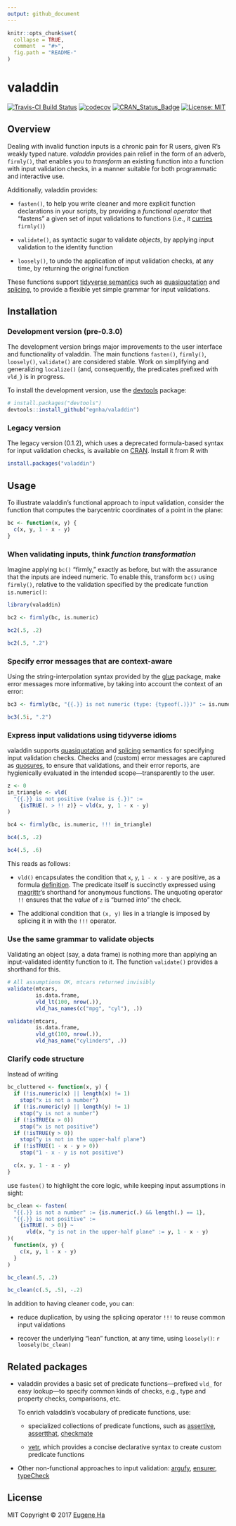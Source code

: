 ```yaml
---
output: github_document
---
```


<!-- README.md is generated from README.Rmd. Please edit that file -->

```r
knitr::opts_chunk$set(
  collapse = TRUE,
  comment  = "#>",
  fig.path = "README-"
)
```

# valaddin

[![Travis-CI Build Status](https://travis-ci.org/egnha/valaddin.svg?branch=master)](https://travis-ci.org/egnha/valaddin)
[![codecov](https://codecov.io/gh/egnha/valaddin/branch/master/graph/badge.svg)](https://codecov.io/gh/egnha/valaddin/)
[![CRAN_Status_Badge](http://www.r-pkg.org/badges/version/valaddin)](https://cran.r-project.org/package=valaddin)
 [![License: MIT](https://img.shields.io/badge/License-MIT-yellow.svg)](https://opensource.org/licenses/MIT)

## Overview

Dealing with invalid function inputs is a chronic pain for R users, given R’s 
weakly typed nature. _valaddin_ provides pain relief in the form of an adverb,
`firmly()`, that enables you to _transform_ an existing function into a function
with input validation checks, in a manner suitable for both programmatic and
interactive use.

Additionally, valaddin provides:
    
  * `fasten()`, to help you write cleaner and more explicit function
    declarations in your scripts, by providing a _functional operator_ that
    “fastens” a given set of input validations to functions (i.e., it 
    [curries](https://en.wikipedia.org/wiki/Currying) `firmly()`)
  
  * `validate()`, as syntactic sugar to validate _objects_, by applying input
    validation to the identity function
    
  * `loosely()`, to undo the application of input validation checks, at any
    time, by returning the original function
    
These functions support [tidyverse 
semantics](https://rpubs.com/hadley/dplyr-programming) such as 
[quasiquotation](http://rlang.tidyverse.org/reference/quasiquotation.html) and 
[splicing](http://rlang.tidyverse.org/reference/quasiquotation.html), to provide
a flexible yet simple grammar for input validations.

## Installation

### Development version (pre-0.3.0)

The development version brings major improvements to the user interface and 
functionality of valaddin. The main functions `fasten()`, `firmly()`, 
`loosely()`, `validate()` are considered stable. Work on simplifying and 
generalizing `localize()` (and, consequently, the predicates prefixed with 
`vld_`) is in progress.

To install the development version, use the
[devtools](https://github.com/hadley/devtools) package:

```r
# install.packages("devtools")
devtools::install_github("egnha/valaddin")
```

### Legacy version

The legacy version (0.1.2), which uses a deprecated formula-based syntax for
input validation checks, is available on 
[CRAN](https://cran.r-project.org/package=valaddin). Install it from R with

```r
install.packages("valaddin")
```

## Usage

To illustrate valaddin’s functional approach to input validation, consider the 
function that computes the barycentric coordinates of a point in the plane:

```r
bc <- function(x, y) {
  c(x, y, 1 - x - y)
}
```

### When validating inputs, think _function transformation_

Imagine applying `bc()` “firmly,” exactly as before, but with the assurance that
the inputs are indeed numeric. To enable this, transform `bc()` using
`firmly()`, relative to the validation specified by the predicate function
`is.numeric()`:

```r
library(valaddin)

bc2 <- firmly(bc, is.numeric)

bc2(.5, .2)

bc2(.5, ".2")
```

### Specify error messages that are context-aware

Using the string-interpolation syntax provided by the 
[glue](https://github.com/tidyverse/glue) package, make error messages more
informative, by taking into account the context of an error:

```r
bc3 <- firmly(bc, "{{.}} is not numeric (type: {typeof(.)})" := is.numeric)

bc3(.5i, ".2")
```

### Express input validations using tidyverse idioms

valaddin supports 
[quasiquotation](http://rlang.tidyverse.org/reference/quasiquotation.html) and 
[splicing](http://rlang.tidyverse.org/reference/quasiquotation.html) semantics 
for specifying input validation checks. Checks and (custom) error messages are 
captured as [quosures](http://rlang.tidyverse.org/reference/quosure.html), to 
ensure that validations, and their error reports, are hygienically evaluated in
the intended scope—transparently to the user.

```r
z <- 0
in_triangle <- vld(
  "{{.}} is not positive (value is {.})" :=
    {isTRUE(. > !! z)} ~ vld(x, y, 1 - x - y)
)

bc4 <- firmly(bc, is.numeric, !!! in_triangle)

bc4(.5, .2)

bc4(.5, .6)
```

This reads as follows:

  * `vld()` encapsulates the condition that `x`, `y`, `1 - x - y` are positive,
    as a formula 
    [definition](http://rlang.tidyverse.org/reference/quosures.html#details).
    The predicate itself is succinctly expressed using 
    [magrittr](https://github.com/tidyverse/magrittr)’s shorthand for anonymous 
    functions. The unquoting operator `!!` ensures that the _value_ of `z` is 
    “burned into” the check.
  
  * The additional condition that `(x, y)` lies in a triangle is imposed by
    splicing it in with the `!!!` operator.

### Use the same grammar to validate objects

Validating an object (say, a data frame) is nothing more than applying an
input-validated identity function to it. The function `validate()` provides a
shorthand for this.

```r
# All assumptions OK, mtcars returned invisibly
validate(mtcars,
         is.data.frame,
         vld_lt(100, nrow(.)),
         vld_has_names(c("mpg", "cyl"), .))

validate(mtcars,
         is.data.frame,
         vld_gt(100, nrow(.)),
         vld_has_name("cylinders", .))
```

### Clarify code structure

Instead of writing

```r
bc_cluttered <- function(x, y) {
  if (!is.numeric(x) || length(x) != 1)
    stop("x is not a number")
  if (!is.numeric(y) || length(y) != 1)    
    stop("y is not a number")
  if (!isTRUE(x > 0))
    stop("x is not positive")
  if (!isTRUE(y > 0))
    stop("y is not in the upper-half plane")
  if (!isTRUE(1 - x - y > 0))
    stop("1 - x - y is not positive")

  c(x, y, 1 - x - y)
}
```

use `fasten()` to highlight the core logic, while keeping input assumptions in
sight:

```r
bc_clean <- fasten(
  "{{.}} is not a number" := {is.numeric(.) && length(.) == 1},
  "{{.}} is not positive" :=
    {isTRUE(. > 0)} ~
      vld(x, "y is not in the upper-half plane" := y, 1 - x - y)
)(
  function(x, y) {
    c(x, y, 1 - x - y)
  }
)

bc_clean(.5, .2)

bc_clean(c(.5, .5), -.2)
```

In addition to having cleaner code, you can:

  * reduce duplication, by using the splicing operator `!!!` to
    reuse common input validations
  
  * recover the underlying “lean” function, at any time, using `loosely()`:
    ```r
    loosely(bc_clean)
    ```

## Related packages

  * valaddin provides a basic set of predicate functions—prefixed `vld_` for 
    easy lookup—to specify common kinds of checks, e.g., type and property
    checks, comparisons, etc.
    
    To enrich valaddin’s vocabulary of predicate functions, use:
    
    * specialized collections of predicate functions, such as
      [assertive](https://bitbucket.org/richierocks/assertive),
      [assertthat](https://github.com/hadley/assertthat),
      [checkmate](https://github.com/mllg/checkmate)
    
    * [vetr](https://github.com/brodieG/vetr), which provides a concise
      declarative syntax to create custom predicate functions

  * Other non-functional approaches to input validation:
    [argufy](https://github.com/gaborcsardi/argufy),
    [ensurer](https://github.com/smbache/ensurer),
    [typeCheck](https://github.com/jimhester/typeCheck)

## License

MIT Copyright © 2017 [Eugene Ha](https://github.com/egnha)
